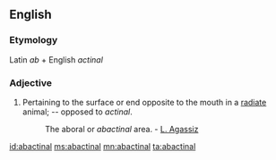 ==English==

===Etymology===
Latin ''ab'' + English ''actinal''
===Adjective===
{{en-adj}}

#{{context|zoölogy}} Pertaining to the surface or end opposite to the mouth in a [[radiate]] animal; -- opposed to ''actinal''.
#:The aboral or ''abactinal'' area. - [[w:Louis Agassiz|L. Agassiz]]

[[id:abactinal]]
[[ms:abactinal]]
[[mn:abactinal]]
[[ta:abactinal]]